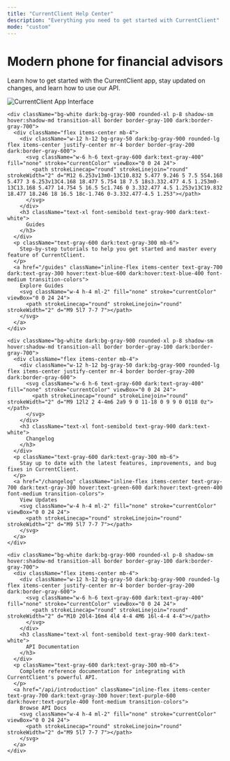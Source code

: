 ```yaml
---
title: "CurrentClient Help Center"
description: "Everything you need to get started with CurrentClient"
mode: "custom"
---
```


<div className="flex flex-col lg:flex-row items-center justify-between py-16 px-4 max-w-6xl mx-auto">
  <div className="lg:w-1/2 lg:pr-12 mb-8 lg:mb-0">
    <h1 className="text-5xl font-bold text-gray-900 dark:text-white mb-6">
      Modern phone for financial advisors
    </h1>
    <p className="text-xl text-gray-600 dark:text-gray-300 leading-relaxed">
Learn how to get started with the CurrentClient app, stay updated on changes, and learn how to use our API.
    </p>

  </div>
  <div className="lg:w-1/2">
    <img
      src="/images/apppair.png"
      alt="CurrentClient App Interface"
      className="w-1/2 h-auto rounded-lg shadow-lg mx-auto"
    />
  </div>
</div>

<div className="max-w-6xl mx-auto px-4 py-16">
  <div className="grid grid-cols-1 md:grid-cols-3 gap-8">
    
    <div className="bg-white dark:bg-gray-900 rounded-xl p-8 shadow-sm hover:shadow-md transition-all border border-gray-100 dark:border-gray-700">
      <div className="flex items-center mb-4">
        <div className="w-12 h-12 bg-gray-50 dark:bg-gray-900 rounded-lg flex items-center justify-center mr-4 border border-gray-200 dark:border-gray-600">
          <svg className="w-6 h-6 text-gray-600 dark:text-gray-400" fill="none" stroke="currentColor" viewBox="0 0 24 24">
            <path strokeLinecap="round" strokeLinejoin="round" strokeWidth="2" d="M12 6.253v13m0-13C10.832 5.477 9.246 5 7.5 5S4.168 5.477 3 6.253v13C4.168 18.477 5.754 18 7.5 18s3.332.477 4.5 1.253m0-13C13.168 5.477 14.754 5 16.5 5c1.746 0 3.332.477 4.5 1.253v13C19.832 18.477 18.246 18 16.5 18c-1.746 0-3.332.477-4.5 1.253"></path>
          </svg>
        </div>
        <h3 className="text-xl font-semibold text-gray-900 dark:text-white">
          Guides
        </h3>
      </div>
      <p className="text-gray-600 dark:text-gray-300 mb-6">
        Step-by-step tutorials to help you get started and master every feature of CurrentClient.
      </p>
      <a href="/guides" className="inline-flex items-center text-gray-700 dark:text-gray-300 hover:text-blue-600 dark:hover:text-blue-400 font-medium transition-colors">
        Explore Guides
        <svg className="w-4 h-4 ml-2" fill="none" stroke="currentColor" viewBox="0 0 24 24">
          <path strokeLinecap="round" strokeLinejoin="round" strokeWidth="2" d="M9 5l7 7-7 7"></path>
        </svg>
      </a>
    </div>

    <div className="bg-white dark:bg-gray-900 rounded-xl p-8 shadow-sm hover:shadow-md transition-all border border-gray-100 dark:border-gray-700">
      <div className="flex items-center mb-4">
        <div className="w-12 h-12 bg-gray-50 dark:bg-gray-900 rounded-lg flex items-center justify-center mr-4 border border-gray-200 dark:border-gray-600">
          <svg className="w-6 h-6 text-gray-600 dark:text-gray-400" fill="none" stroke="currentColor" viewBox="0 0 24 24">
            <path strokeLinecap="round" strokeLinejoin="round" strokeWidth="2" d="M9 12l2 2 4-4m6 2a9 9 0 11-18 0 9 9 0 0118 0z"></path>
          </svg>
        </div>
        <h3 className="text-xl font-semibold text-gray-900 dark:text-white">
          Changelog
        </h3>
      </div>
      <p className="text-gray-600 dark:text-gray-300 mb-6">
        Stay up to date with the latest features, improvements, and bug fixes in CurrentClient.
      </p>
      <a href="/changelog" className="inline-flex items-center text-gray-700 dark:text-gray-300 hover:text-green-600 dark:hover:text-green-400 font-medium transition-colors">
        View Updates
        <svg className="w-4 h-4 ml-2" fill="none" stroke="currentColor" viewBox="0 0 24 24">
          <path strokeLinecap="round" strokeLinejoin="round" strokeWidth="2" d="M9 5l7 7-7 7"></path>
        </svg>
      </a>
    </div>

    <div className="bg-white dark:bg-gray-900 rounded-xl p-8 shadow-sm hover:shadow-md transition-all border border-gray-100 dark:border-gray-700">
      <div className="flex items-center mb-4">
        <div className="w-12 h-12 bg-gray-50 dark:bg-gray-900 rounded-lg flex items-center justify-center mr-4 border border-gray-200 dark:border-gray-600">
          <svg className="w-6 h-6 text-gray-600 dark:text-gray-400" fill="none" stroke="currentColor" viewBox="0 0 24 24">
            <path strokeLinecap="round" strokeLinejoin="round" strokeWidth="2" d="M10 20l4-16m4 4l4 4-4 4M6 16l-4-4 4-4"></path>
          </svg>
        </div>
        <h3 className="text-xl font-semibold text-gray-900 dark:text-white">
          API Documentation
        </h3>
      </div>
      <p className="text-gray-600 dark:text-gray-300 mb-6">
        Complete reference documentation for integrating with CurrentClient's powerful API.
      </p>
      <a href="/api/introduction" className="inline-flex items-center text-gray-700 dark:text-gray-300 hover:text-purple-600 dark:hover:text-purple-400 font-medium transition-colors">
        Browse API Docs
        <svg className="w-4 h-4 ml-2" fill="none" stroke="currentColor" viewBox="0 0 24 24">
          <path strokeLinecap="round" strokeLinejoin="round" strokeWidth="2" d="M9 5l7 7-7 7"></path>
        </svg>
      </a>
    </div>

  </div>
</div>
